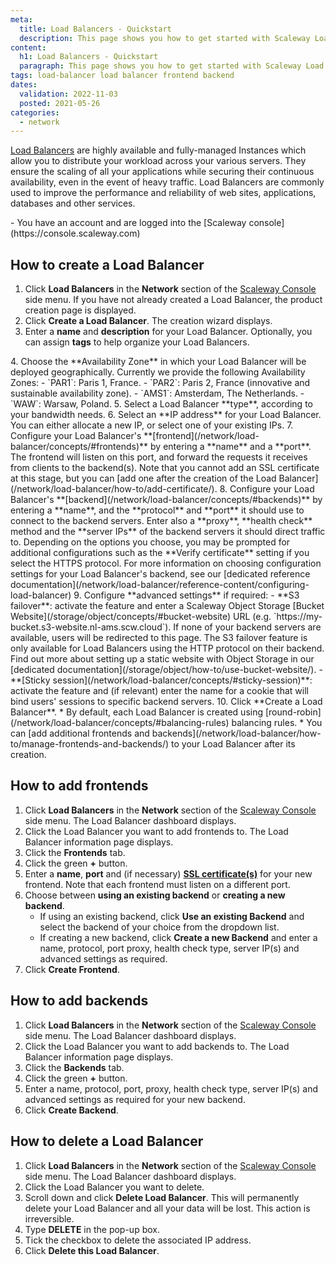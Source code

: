 ```yaml
---
meta:
  title: Load Balancers - Quickstart
  description: This page shows you how to get started with Scaleway Load Balancers.
content:
  h1: Load Balancers - Quickstart
  paragraph: This page shows you how to get started with Scaleway Load Balancers.
tags: load-balancer load balancer frontend backend 
dates:
  validation: 2022-11-03
  posted: 2021-05-26
categories:
  - network
---
```


[Load Balancers](https://www.scaleway.com/en/load-balancer/) are highly available and fully-managed Instances which allow you to distribute your workload across your various servers. They ensure the scaling of all your applications while securing their continuous availability, even in the event of heavy traffic. Load Balancers are commonly used to improve the performance and reliability of web sites, applications, databases and other services.

<Lightbox src="scaleway-load-balancer.webp" alt="" />

<Macro id="iam-requirements" />
 
<Message type="requirement">
  - You have an account and are logged into the [Scaleway console](https://console.scaleway.com) 
</Message>

## How to create a Load Balancer

1. Click **Load Balancers** in the **Network** section of the [Scaleway Console](https://console.scaleway.com) side menu. If you have not already created a Load Balancer, the product creation page is displayed.
2. Click **Create a Load Balancer**. The creation wizard displays.
3. Enter a **name** and **description** for your Load Balancer. Optionally, you can assign **tags** to help organize your Load Balancers.
  <Lightbox src="scaleway-load-balancer-name.webp" alt="" />
4. Choose the **Availability Zone** in which your Load Balancer will be deployed geographically. Currently we provide the following Availability Zones:
      - `PAR1`: Paris 1, France.
      - `PAR2`: Paris 2, France (innovative and sustainable availability zone).
      - `AMS1`: Amsterdam, The Netherlands.
      - `WAW`: Warsaw, Poland.
5. Select a Load Balancer **type**, according to your bandwidth needs.
  <Lightbox src="scaleway-select-load-balancer.webp" alt="" />
6. Select an **IP address** for your Load Balancer. You can either allocate a new IP, or select one of your existing IPs.
7. Configure your Load Balancer's **[frontend](/network/load-balancer/concepts/#frontends)** by entering a **name** and a **port**. The frontend will listen on this port, and forward the requests it receives from clients to the backend(s). Note that you cannot add an SSL certificate at this stage, but you can [add one after the creation of the Load Balancer](/network/load-balancer/how-to/add-certificate/).
  <Lightbox src="scaleway-configure-frontend.webp" alt="" /> 
8. Configure your Load Balancer's **[backend](/network/load-balancer/concepts/#backends)** by entering a **name**, and the **protocol** and **port** it should use to connect to the backend servers. Enter also a **proxy**, **health check** method and the **server IPs** of the backend servers it should direct traffic to. 
  <Lightbox src="scaleway-configure-backend.webp" alt="" /> 
  Depending on the options you choose, you may be prompted for additional configurations such as the **Verify certificate** setting if you select the HTTPS protocol. 
  For more information on choosing configuration settings for your Load Balancer's backend, see our [dedicated reference documentation](/network/load-balancer/reference-content/configuring-load-balancer)
9. Configure **advanced settings** if required:
    - **S3 failover**: activate the feature and enter a Scaleway Object Storage [Bucket Website](/storage/object/concepts/#bucket-website) URL (e.g. `https://my-bucket.s3-website.nl-ams.scw.cloud`). If none of your backend servers are available, users will be redirected to this page.  
    <Message type="note">
      The S3 failover feature is only available for Load Balancers using the HTTP protocol on their backend. Find out more about setting up a static website with Object Storage in our [dedicated documentation](/storage/object/how-to/use-bucket-website/).
    </Message>
    - **[Sticky session](/network/load-balancer/concepts/#sticky-session)**: activate the feature and (if relevant) enter the name for a cookie that will bind users' sessions to specific backend servers. 
10. Click **Create a Load Balancer**.

<Message type="note">
* By default, each Load Balancer is created using [round-robin](/network/load-balancer/concepts/#balancing-rules) balancing rules.
* You can [add additional frontends and backends](/network/load-balancer/how-to/manage-frontends-and-backends/) to your Load Balancer after its creation.
</Message>

## How to add frontends

1. Click **Load Balancers** in the **Network** section of the [Scaleway Console](https://console.scaleway.com) side menu. The Load Balancer dashboard displays. 
2. Click the Load Balancer you want to add frontends to. The Load Balancer information page displays. 
3. Click the **Frontends** tab.
4. Click the green **+** button.
5. Enter a **name**, **port** and (if necessary) [**SSL certificate(s)**](/network/load-balancer/how-to/add-certificate) for your new frontend. Note that each frontend must listen on a different port.
6. Choose between **using an existing backend** or **creating a new backend**.
    - If using an existing backend, click **Use an existing Backend** and select the backend of your choice from the dropdown list.
    - If creating a new backend, click **Create a new Backend** and enter a name, protocol, port proxy, health check type, server IP(s) and advanced settings as required.
7. Click **Create Frontend**.

## How to add backends

1. Click **Load Balancers** in the **Network** section of the [Scaleway Console](https://console.scaleway.com) side menu. The Load Balancer dashboard displays. 
2. Click the Load Balancer you want to add backends to. The Load Balancer information page displays. 
3. Click the **Backends** tab.
4. Click the green **+** button.
5. Enter a name, protocol, port, proxy, health check type,  server IP(s) and advanced settings as required for your new backend.
6. Click **Create Backend**.

## How to delete a Load Balancer

1. Click **Load Balancers** in the **Network** section of the [Scaleway Console](https://console.scaleway.com) side menu. The Load Balancer dashboard displays. 
2. Click the Load Balancer you want to delete.
3. Scroll down and click **Delete Load Balancer**. 
    <Message type="important">
      This will permanently delete your Load Balancer and all your data will be lost. This action is irreversible.
    </Message>
4. Type **DELETE** in the pop-up box.
5. Tick the checkbox to delete the associated IP address.
6. Click **Delete this Load Balancer**.